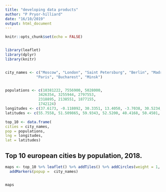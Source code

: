 ```yaml
---
title: "developing data products"
author: "P Pryor-hilliard"
date: "16/10/2019"
output: html_document
---
```

  
  ```r
knitr::opts_chunk$set(echo = FALSE)


library(leaflet)
library(dplyr)
library(knitr)


city_names <- c("Moscow", "London", "Saint Petersburg", "Berlin", "Madrid", "Kyiv", "Rome",
                "Paris", "Bucharest", "Minsk")


populations <- c(10381222, 7556900, 5028000,
                 3426354, 3255944, 2797553,
                 2318895, 2138551, 1877155,
                 1742124)
longitudes <- c(37.6173, -0.118092, 30.3351, 13.4050, -3.7038, 30.5234, 12.4964, 2.3522, 26.1025,  27.5590)
latitudes <- c(55.7558, 51.509865, 59.9343, 52.5200, 40.4168, 50.4501, 41.9028, 48.8566, 44.4268, 53.9006)

top_10 <- data.frame(
  cities = city_names,
  pop = populations,
  lng = longitudes,
  lat = latitudes)

```

## Top 10 european cities by population, 2018.


```r

maps <- top_10 %>% leaflet() %>% addTiles() %>% addCircles(weight = 1, radius = sqrt(top_10$pop)*70) %>%
  addMarkers(popup =  city_names)


maps


```